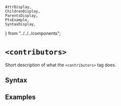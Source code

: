     AttrDisplay,
    ChildrenDisplay,
    ParentsDisplay,
    PtxExample,
    SyntaxDisplay,
} from "../../../components";

# `<contributors>`

Short description of what the `<contributors>` tag does.

## Syntax

<SyntaxDisplay name="contributors" />

## Examples

    